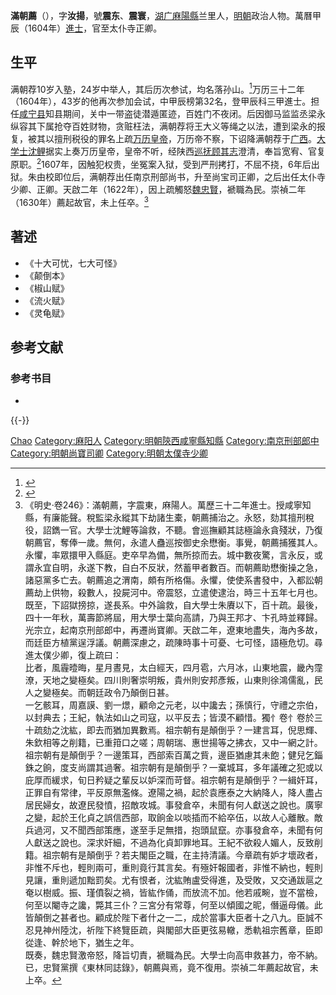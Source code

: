 {{明清人物信息框
| 姓名 = 滿朝薦
| 原名 =
| 圖片名稱 = 
| 圖片大小 = 220px
| 圖片說明 = 
| 最高職務 = 太僕寺少卿
| 國家 = 大明
| 爵位 =
| 籍貫 = [[湖广承宣布政使司|湖广]][[麻陽縣|麻陽縣]]
| 族裔 = 
| 字號 = 字汝揚，號震東、震寰
| 室名 = 
| 諡號 = 
| 出生日期 = 嘉靖四十年（1561年）
| 出生地點 = [[湖广承宣布政使司|湖广承宣布政使司]][[麻阳苗族自治县|麻阳县]]兰里镇
| 逝世日期 = 崇禎二年（1629年）
| 逝世地點 = [[湖广承宣布政使司|湖广承宣布政使司]][[麻阳苗族自治县|麻阳县]]兰里镇
| 墓葬 =
| 配偶 =
| 親屬 = 
| 出身 = 
*萬曆三十二年甲辰科同進士出身
| 經歷 = 
| 著作 =
}}

'''滿朝薦'''（{{bd|1561年||1629年||catIdx=M满}}），字'''汝揚'''，號'''震东'''、'''震寰'''，[[湖广承宣布政使司|湖广]][[麻陽縣|麻陽縣]]兰里人，[[明朝|明朝]]政治人物。萬曆甲辰（1604年）[[進士|進士]]，官至太仆寺正卿。{{sfnb|柏立|龚少石|2000|p=96}}

== 生平 ==
满朝荐10岁入塾，24岁中举人，其后历次参试，均名落孙山。<ref>{{cite web|title=满朝荐的亲民故事（精选）|url=http://jdmxxh.jsu.edu.cn/article/show/410.aspx|accessdate=2016-08-17|deadurl=yes|archiveurl=https://web.archive.org/web/20160826220429/http://jdmxxh.jsu.edu.cn/article/show/410.aspx|archivedate=2016-08-26}}</ref>万历三十二年（1604年），43岁的他再次参加会试，中甲辰榜第32名，登甲辰科三甲進士。担任[[咸宁县|咸宁县]]知县期间，关中一带盗徒潜遁匿迹，百姓门不夜闭。后因御马监监丞梁永纵容其下属抢夺百姓财物，贪赃枉法，满朝荐将王大义等绳之以法，遭到梁永的报复，被其以擅刑税役的罪名上疏[[万历皇帝|万历皇帝]]，万历帝不察，下诏降满朝荐于[[广西承宣布政使司|广西]]。[[大学士|大学士]][[沈鲤|沈鲤]]据实上奏万历皇帝，皇帝不听，经陕西[[巡抚|巡抚]][[顾其志|顾其志]]澄清，奉旨宽宥、官复原职。<ref>{{cite web|title=满朝荐|url=http://www.mayang.gov.cn/Item/253.aspx|accessdate=2016-08-17|archiveurl=https://web.archive.org/web/20160917121118/http://www.mayang.gov.cn/Item/253.aspx|archivedate=2016-09-17}}</ref>1607年，因触犯权贵，坐冤案入狱，受到严刑拷打，不屈不挠，6年后出狱。{{sfnb|柏立|龚少石|2000|p=96}}朱由校即位后，满朝荐出任南京刑部尚书，升至尚宝司正卿，之后出任太仆寺少卿、正卿。{{sfnb|柏立|龚少石|2000|p=96}}天啟二年（1622年），因上疏觸怒[[魏忠賢|魏忠賢]]，褫職為民。{{sfnb|柏立|龚少石|2000|p=96}}崇禎二年（1630年）薦起故官，未上任卒。<ref>《明史·卷246》：滿朝薦，字震東，麻陽人。萬歷三十二年進士。授咸寧知縣，有廉能聲。稅監梁永縱其下劫諸生橐，朝薦捕治之。永怒，劾其擅刑稅役，詔鐫一官。大學士沈鯉等論救，不聽。會巡撫顧其誌極論永貪殘狀，乃復朝薦官，奪俸一歲。無何，永遣人蠱巡按御史余懋衡。事覺，朝薦捕獲其人。永懼，率眾擐甲入縣庭。吏卒早為備，無所掠而去。城中數夜驚，言永反，或謂永宜自明，永遂下教，自白不反狀，然蓄甲者數百。而朝薦助懋衡操之急，諸惡黨多亡去。朝薦追之渭南，頗有所格傷。永懼，使使系書發中，入都訟朝薦劫上供物，殺數人，投屍河中。帝震怒，立遣使逮治，時三十五年七月也。既至，下詔獄搒掠，遂長系。中外論救，自大學士朱賡以下，百十疏。最後，四十一年秋，萬壽節將屆，用大學士葉向高請，乃與王邦才、卞孔時並釋歸。<br>光宗立，起南京刑部郎中，再遷尚寶卿。天啟二年，遼東地盡失，海內多故，而廷臣方植黨逞浮議。朝薦深慮之，疏陳時事十可憂、七可怪，語極危切。尋進太僕少卿，復上疏曰：<br>比者，風霾曀晦，星月晝見，太白經天，四月雹，六月冰，山東地震，畿內霪潦，天地之變極矣。四川則奢崇明叛，貴州則安邦彥叛，山東則徐鴻儒亂，民人之變極矣。而朝廷政令乃顛倒日甚。<br>一乞骸耳，周嘉謨、劉一燝，顧命之元老，以中讒去；孫慎行，守禮之宗伯，以封典去；王紀，執法如山之司寇，以平反去；皆漠不顧惜。獨忄卷忄卷於三十疏劾之沈紘，即去而猶加異數焉。祖宗朝有是顛倒乎？一建言耳，倪思輝、朱欽相等之削籍，已重箝口之嗟；周朝瑞、惠世揚等之拂衣，又中一網之計。祖宗朝有是顛倒乎？一邊策耳，西部索百萬之貲，邊臣猶慮其未飽；健兒乞錙銖之餉，度支尚謂其過奢。祖宗朝有是顛倒乎？一棄城耳，多年議確之犯或以庇厚而緩求，旬日矜疑之輩反以妒深而苛督。祖宗朝有是顛倒乎？一緝奸耳，正罪自有常律，平反原無濫條。遼陽之禍，起於袁應泰之大納降人，降人盡占居民婦女，故遼民發憤，招敵攻城。事發倉卒，未聞有何人獻送之說也。廣寧之變，起於王化貞之誤信西部，取餉金以啖插而不給卒伍，以故人心離散。敵兵過河，又不聞西部策應，遂至手足無措，抱頭鼠竄。亦事發倉卒，未聞有何人獻送之說也。深求奸細，不過為化貞卸罪地耳。王紀不欲殺人媚人，反致削籍。祖宗朝有是顛倒乎？若夫閣臣之職，在主持清議。今章疏有妒才壞政者，非惟不斥也，輕則兩可，重則竟行其言矣。有殛奸報國者，非惟不納也，輕則見讓，重則遞加黜罰矣。尤有恨者，沈紘賄盧受得進，及受敗，又交通跋扈之奄以樹威。振、瑾僨裂之禍，皆紘作俑，而放流不加。他若戚畹，豈不當檢，何至以閹寺之讒，斃其三仆？三宮分有常尊，何至以傾國之昵，僭逼母儀。此皆顛倒之甚者也。顧成於陛下者什之一二，成於當事大臣者十之八九。臣誠不忍見神州陸沈，祈陛下終覽臣疏，與閣部大臣更弦易轍，悉軌祖宗舊章，臣即從逢、幹於地下，猶生之年。<br>既奏，魏忠賢激帝怒，降旨切責，褫職為民。大學士向高申救甚力，帝不納。已，忠賢黨撰《東林同誌錄》，朝薦與焉，竟不復用。崇禎二年薦起故官，未上卒。</ref>

==著述==
*《十大可忧，七大可怪》
*《颠倒本》
*《椒山赋》
*《流火赋》
*《灵龟赋》

{{start box}}
{{s-off}}
{{s-before|[[刘文焕_(万历进士)|劉文焕]]<br>}}
{{s-title|明朝咸宁县知县|1604年—1607年}}
{{s-after|[[陳王庭_(盧龍)|陳王庭]]<br>}}
{{end box}}

==参考文献==
{{reflist}}
===参考书目===
*{{cite book |editor1=柏立 |editor2=龚少石 |title=《怀化市初中乡土教材：历史》|chapter=第十七课：怀化名人纪略 |year=2000 |publisher=湖南科学技术出版社、湖南人民出版社 |location=湖南省长沙市 |isbn=9787535728746|ref=harv}}

{{-}}
{{萬曆三十二年甲辰科殿試金榜}}

{{Authority control}}

{{DEFAULTSORT:Man滿}}
[[Category:滿姓|Chao]]
[[Category:麻阳人|Category:麻阳人]]
[[Category:明朝陝西咸寧縣知縣|Category:明朝陝西咸寧縣知縣]]
[[Category:南京刑部郎中|Category:南京刑部郎中]]
[[Category:明朝尚寶司卿|Category:明朝尚寶司卿]]
[[Category:明朝太僕寺少卿|Category:明朝太僕寺少卿]]